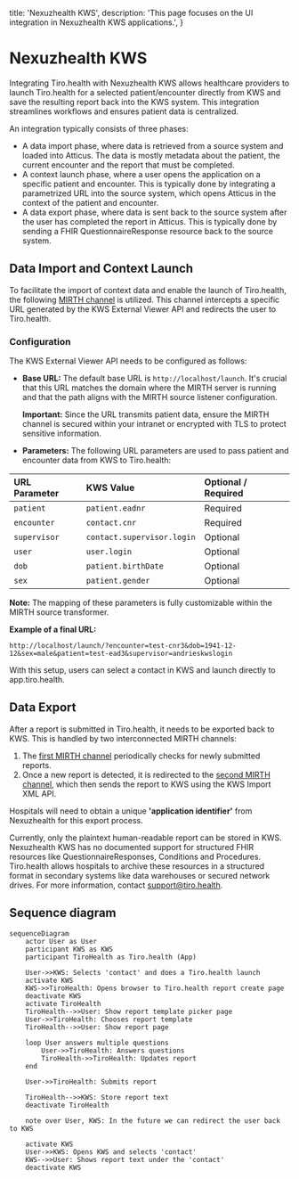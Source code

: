   title: 'Nexuzhealth KWS',
  description:
    'This page focuses on the UI integration in Nexuzhealth KWS applications.',
}

# Nexuzhealth KWS

Integrating Tiro.health with Nexuzhealth KWS allows healthcare providers to launch Tiro.health for a selected patient/encounter directly from KWS and save the resulting report back into the KWS system. This integration streamlines workflows and ensures patient data is centralized.

An integration typically consists of three phases:
- A data import phase, where data is retrieved from a source system and loaded into Atticus. The data is mostly metadata about the patient, the current encounter and the report that must be completed.
- A context launch phase, where a user opens the application on a specific patient and encounter. This is typically done by integrating a parametrized URL into the source system, which opens Atticus in the context of the patient and encounter.
- A data export phase, where data is sent back to the source system after the user has completed the report in Atticus. This is typically done by sending a FHIR QuestionnaireResponse resource back to the source system.

## Data Import and Context Launch

To facilitate the import of context data and enable the launch of Tiro.health, the following [MIRTH channel](https://github.com/Tiro-health/atticus-mirth/tree/main/channels/import/URL) is utilized. This channel intercepts a specific URL generated by the KWS External Viewer API and redirects the user to Tiro.health.

### Configuration
The KWS External Viewer API needs to be configured as follows:

* **Base URL:** The default base URL is `http://localhost/launch`. It's crucial that this URL matches the domain where the MIRTH server is running and that the path aligns with the MIRTH source listener configuration.

    **Important:** Since the URL transmits patient data, ensure the MIRTH channel is secured within your intranet or encrypted with TLS to protect sensitive information.

* **Parameters:** The following URL parameters are used to pass patient and encounter data from KWS to Tiro.health:

| **URL Parameter** | **KWS Value** | **Optional / Required** |
| :---------------- | :----------------------- | :---------------------- |
| `patient`         | `patient.eadnr`          | Required                |
| `encounter`       | `contact.cnr`            | Required                |
| `supervisor`      | `contact.supervisor.login` | Optional                |
| `user`            | `user.login`             | Optional                |
| `dob`             | `patient.birthDate`      | Optional                |
| `sex`             | `patient.gender`         | Optional                |


  **Note:** The mapping of these parameters is fully customizable within the MIRTH source transformer.


**Example of a final URL:**

`http://localhost/launch/?encounter=test-cnr3&dob=1941-12-12&sex=male&patient=test-ead3&supervisor=andrieskwslogin`

With this setup, users can select a contact in KWS and launch directly to app.tiro.health.


## Data Export

After a report is submitted in Tiro.health, it needs to be exported back to KWS. This is handled by two interconnected MIRTH channels:

1.  The [first MIRTH channel](https://github.com/Tiro-health/atticus-mirth/tree/main/channels/export/PollForQRs) periodically checks for newly submitted reports.
2.  Once a new report is detected, it is redirected to the [second MIRTH channel](https://github.com/Tiro-health/atticus-mirth/tree/main/channels/export/FHIRBundleToKWS), which then sends the report to KWS using the KWS Import XML API.

Hospitals will need to obtain a unique **'application identifier'** from Nexuzhealth for this export process.

Currently, only the plaintext human-readable report can be stored in KWS. Nexuzhealth KWS has no documented support for structured FHIR resources like QuestionnaireResponses, Conditions and Procedures. Tiro.health allows hospitals to archive these resources in a structured format in secondary systems like data warehouses or secured network drives. For more information, contact support@tiro.health.

## Sequence diagram
```mermaid
sequenceDiagram
    actor User as User
    participant KWS as KWS
    participant TiroHealth as Tiro.health (App)

    User->>KWS: Selects 'contact' and does a Tiro.health launch
    activate KWS
    KWS->>TiroHealth: Opens browser to Tiro.health report create page
    deactivate KWS
    activate TiroHealth
    TiroHealth-->>User: Show report template picker page
    User->>TiroHealth: Chooses report template
    TiroHealth-->>User: Show report page

    loop User answers multiple questions
        User->>TiroHealth: Answers questions
        TiroHealth->>TiroHealth: Updates report
    end

    User->>TiroHealth: Submits report

    TiroHealth-->>KWS: Store report text
    deactivate TiroHealth

    note over User, KWS: In the future we can redirect the user back to KWS

    activate KWS
    User->>KWS: Opens KWS and selects 'contact'
    KWS-->>User: Shows report text under the 'contact'
    deactivate KWS
```

